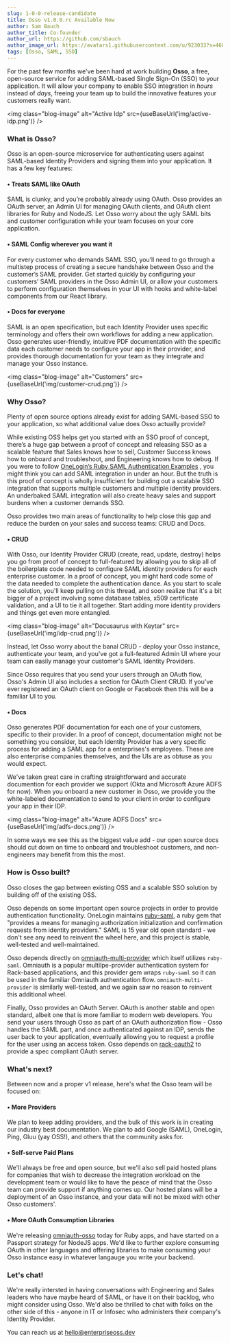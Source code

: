 ```yaml
---
slug: 1-0-0-release-candidate
title: Osso v1.0.0.rc Available Now
author: Sam Bauch
author_title: Co-founder
author_url: https://github.com/sbauch
author_image_url: https://avatars1.githubusercontent.com/u/923033?s=460&u=db9bb41f9b279750c74afc1be0ab51db05539593&v=4
tags: [Osso, SAML, SSO]
---
```



For the past few months we've been hard at work building **Osso**, a free, open-source service for adding SAML-based Single Sign-On (SSO) to your application. It will allow your company to enable SSO integration in *hours* instead of *days*, freeing your team up to build the innovative features your customers really want. 

<img class="blog-image" alt="Active Idp" src={useBaseUrl('img/active-idp.png')} />

### What is Osso?

Osso is an open-source microservice for authenticating users against SAML-based Identity Providers and signing them into your application. It has a few key features: 

#### • Treats SAML like OAuth

SAML is clunky, and you’re probably already using OAuth. Osso provides an OAuth server, an Admin UI for managing OAuth clients, and OAuth client libraries for Ruby and NodeJS. Let Osso worry about the ugly SAML bits and customer configuration while your team focuses on your core application.

#### • SAML Config wherever you want it

For every customer who demands SAML SSO, you’ll need to go through a multistep process of creating a secure handshake between Osso and the customer’s SAML provider. Get started quickly by configuring your customers’ SAML providers in the Osso Admin UI, or allow your customers to perform configuration themselves in your UI with hooks and white-label components from our React library.

#### • Docs for everyone

SAML is an open specification, but each Identity Provider uses specific terminology and offers their own workflows for adding a new application. Osso generates user-friendly, intuitive PDF documentation with the specific data each customer needs to configure your app in their provider, and provides thorough documentation for your team as they integrate and manage your Osso instance.

<img class="blog-image" alt="Customers" src={useBaseUrl('img/customer-crud.png')} />

### Why Osso?

Plenty of open source options already exist for adding SAML-based SSO to your application, so what additional value does Osso actually provide?

While existing OSS helps get you started with an SSO proof of concept, there’s a huge gap between a proof of concept and releasing SSO as a scalable feature that Sales knows how to sell, Customer Success knows how to onboard and troubleshoot, and Engineering knows how to debug. If you were to follow  [OneLogin’s Ruby SAML Authentication Examples](https://developers.onelogin.com/saml/ruby) , you might think you can add SAML integration in under an hour. But the truth is this proof of concept is wholly insufficient for building out a scalable SSO integration that supports multiple customers and multiple identity providers. An underbaked SAML integration will also create heavy sales and support burdens when a customer demands SSO.

Osso provides two main areas of functionality to help close this gap and reduce the burden on your sales and success teams: CRUD and Docs.

#### • CRUD

With Osso, our Identity Provider CRUD (create, read, update, destroy) helps you go from proof of concept to full-featured by allowing you to skip all of the boilerplate code needed to configure SAML identity providers for each enterprise customer. In a proof of concept, you might hard code some of the data needed to complete the authentication dance. As you start to scale the solution, you'll keep pulling on this thread, and soon realize that it's a bit bigger of a project involving some database tables, x509 certificate validation, and a UI to tie it all together. Start adding more identity providers and things get even more entangled.

<img class="blog-image" alt="Docusaurus with Keytar" src={useBaseUrl('img/idp-crud.png')} />


Instead, let Osso worry about the banal CRUD - deploy your Osso instance, authenticate your team, and you've got a full-featured Admin UI where your team can easily manage your customer's SAML Identity Providers.

Since Osso requires that you send your users through an OAuth flow, Osso's Admin UI also includes a section for OAuth Client CRUD. If you've ever registered an OAuth client on Google or Facebook then this will be a familiar UI to you.

#### • Docs

Osso generates PDF documentation for each one of your customers, specific to their provider. In a proof of concept, documentation might not be something you consider, but each Identity Provider has a very specific process for adding a SAML app for a enterprises's employees. These are also enterprise companies themselves, and the UIs are as obtuse as you would expect.

We've taken great care in crafting straightforward and accurate documention for each provider we support (Okta and Microsoft Azure ADFS for now). When you onboard a new customer in Osso, we provide you the white-labeled documentation to send to your client in order to configure your app in their IDP.

<img class="blog-image" alt="Azure ADFS Docs" src={useBaseUrl('img/adfs-docs.png')} />

In some ways we see this as the biggest value add - our open source docs should cut down on time to onboard and troubleshoot customers, and non-engineers may benefit from this the most.

### How is Osso built?

Osso closes the gap between existing OSS and a scalable SSO solution by building off of the existing OSS.

Osso depends on some important open source projects in order to provide authentication functionality. OneLogin maintains [ruby-saml](https://github.com/onelogin/ruby-saml), a ruby gem that "provides a means for managing authorization initialization and confirmation requests from identity providers." SAML is 15 year old open standard - we don't see any need to reinvent the wheel here, and this project is stable, well-tested and well-maintained.

Osso depends directly on [omniauth-multi-provider](https://github.com/salsify/omniauth-multi-provider) which itself utilizes `ruby-saml`. Omniauth is a popular multilpe-provider authentication system for Rack-based applications, and this provider gem wraps `ruby-saml` so it can be used in the familiar Omniauth authentication flow. `omniauth-multi-provider` is similarly well-tested, and we again saw no reason to reinvent this additional wheel.

Finally, Osso provides an OAuth Server. OAuth is another stable and open standard, albeit one that is more familiar to modern web developers. You send your users through Osso as part of an OAuth authorization flow - Osso handles the SAML part, and once authenticated against an IDP, sends the user back to your application, eventually allowing you to request a profile for the user using an access token. Osso depends on [rack-oauth2](https://github.com/nov/rack-oauth2) to provide a spec compliant OAuth server.

### What's next?

Between now and a proper v1 release, here's what the Osso team will be focused on:

#### • More Providers

We plan to keep adding providers, and the bulk of this work is in creating our industry best documentation. We plan to add Google (SAML), OneLogin, Ping, Gluu (yay OSS!), and others that the community asks for. 

#### • Self-serve Paid Plans

We'll always be free and open source, but we'll also sell paid hosted plans for companies that wish to decrease the integration workload on the development team or would like to have the peace of mind that the Osso team can provide support if anything comes up. Our hosted plans will be a deployment of an Osso instance, and your data will not be mixed with other Osso customers'.

#### • More OAuth Consumption Libraries

We're releasing [omniauth-osso](https://github.com/enterprise-oss/omniauth-osso) today for Ruby apps, and have started on a Passport strategy for NodeJS apps. We'd like to further explore consuming OAuth in other languages and offering libraries to make consuming your Osso instance easy in whatever langauge you write your backend.

### Let's chat!

We're really intersted in having conversations with Engineering and Sales leaders who have maybe heard of SAML, or have it on their backlog, who might consider using Osso. We'd also be thrilled to chat with folks on the other side of this - anyone in IT or Infosec who administers their company's Identity Provider.

You can reach us at hello@enterpriseoss.dev
